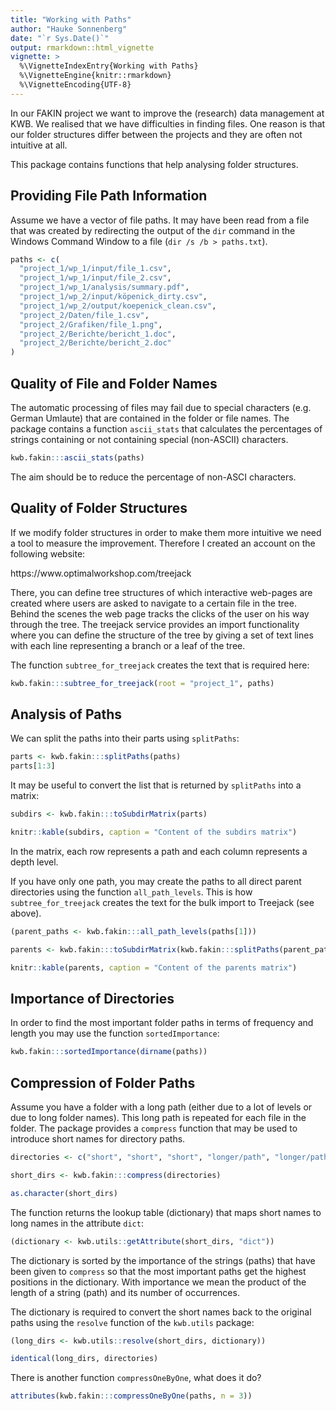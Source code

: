 ```yaml
---
title: "Working with Paths"
author: "Hauke Sonnenberg"
date: "`r Sys.Date()`"
output: rmarkdown::html_vignette
vignette: >
  %\VignetteIndexEntry{Working with Paths}
  %\VignetteEngine{knitr::rmarkdown}
  %\VignetteEncoding{UTF-8}
---
```


In our FAKIN project we want to improve the (research) data management at KWB. 
We realised that we have difficulties in finding files. One reason is that our 
folder structures differ between the projects and they are often not intuitive 
at all.

This package contains functions that help analysing folder structures.

## Providing File Path Information

Assume we have a vector of file paths. It may have been read from a file that
was created by redirecting the output of the `dir` command in the Windows 
Command Window to a file (`dir /s /b > paths.txt`).

```r
paths <- c(
  "project_1/wp_1/input/file_1.csv",
  "project_1/wp_1/input/file_2.csv",
  "project_1/wp_1/analysis/summary.pdf",
  "project_1/wp_2/input/köpenick_dirty.csv",
  "project_1/wp_2/output/koepenick_clean.csv",
  "project_2/Daten/file_1.csv",
  "project_2/Grafiken/file_1.png",
  "project_2/Berichte/bericht_1.doc",
  "project_2/Berichte/bericht_2.doc"
)
```

## Quality of File and Folder Names

The automatic processing of files may fail due to special characters (e.g. 
German Umlaute) that are contained in the folder or file names. The package 
contains a function `ascii_stats` that calculates the percentages of strings 
containing or not containing special (non-ASCII) characters. 

```r
kwb.fakin:::ascii_stats(paths)
```

The aim should be to reduce the percentage of non-ASCI characters.

## Quality of Folder Structures

If we modify folder structures in order to make them more intuitive we need a
tool to measure the improvement. Therefore I created an account on the 
following website:

https://www.optimalworkshop.com/treejack

There, you can define tree structures of which interactive web-pages are created
where users are asked to navigate to a certain file in the tree. Behind the
scenes the web page tracks the clicks of the user on his way through the tree. 
The treejack service provides an import functionality where you can define
the structure of the tree by giving a set of text lines with each line 
representing a branch or a leaf of the tree.

The function `subtree_for_treejack` creates the text that is required here:

```r
kwb.fakin:::subtree_for_treejack(root = "project_1", paths)
```

## Analysis of Paths

We can split the paths into their parts using `splitPaths`:

```r
parts <- kwb.fakin:::splitPaths(paths)
parts[1:3]
```

It may be useful to convert the list that is returned by `splitPaths` into a
matrix:

```r
subdirs <- kwb.fakin:::toSubdirMatrix(parts)
```

```r
knitr::kable(subdirs, caption = "Content of the subdirs matrix")
```

In the matrix, each row represents a path and each column represents a depth 
level.

If you have only one path, you may create the paths to all direct parent
directories using the function `all_path_levels`. This is how 
`subtree_for_treejack` creates the text for the bulk import to Treejack (see 
above).

```r
(parent_paths <- kwb.fakin:::all_path_levels(paths[1]))

parents <- kwb.fakin:::toSubdirMatrix(kwb.fakin:::splitPaths(parent_paths))
```

```r
knitr::kable(parents, caption = "Content of the parents matrix")
```

## Importance of Directories

In order to find the most important folder paths in terms of frequency and
length you may use the function `sortedImportance`:

```r
kwb.fakin:::sortedImportance(dirname(paths))
```

## Compression of Folder Paths

Assume you have a folder with a long path (either due to a lot of levels or due
to long folder names). This long path is repeated for each file in the folder. 
The package provides a `compress` function that may be used to introduce short 
names for directory paths.

```r
directories <- c("short", "short", "short", "longer/path", "longer/path")

short_dirs <- kwb.fakin:::compress(directories)

as.character(short_dirs)
```

The function returns the lookup table (dictionary) that maps short names to long 
names in the attribute `dict`:

```r
(dictionary <- kwb.utils::getAttribute(short_dirs, "dict"))
```

The dictionary is sorted by the importance of the strings (paths) that have been
given to `compress` so that the most important paths get the highest positions 
in the dictionary. With importance we mean the product of the length of a string 
(path) and its number of occurrences.

The dictionary is required to convert the short names back to the original
paths using the `resolve` function of the `kwb.utils` package:

```r
(long_dirs <- kwb.utils::resolve(short_dirs, dictionary))

identical(long_dirs, directories)
```

There is another function `compressOneByOne`, what does it do?

```r
attributes(kwb.fakin:::compressOneByOne(paths, n = 3))
```

